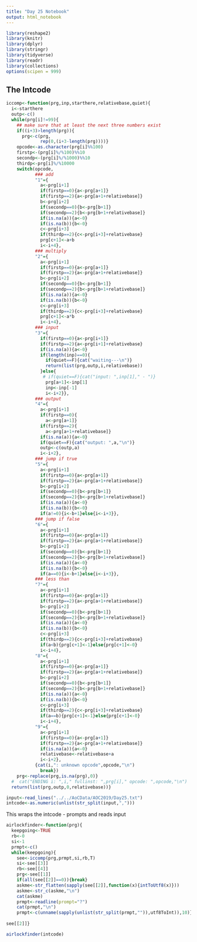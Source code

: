 ```yaml
---
title: "Day 25 Notebook"
output: html_notebook
---
```


```r
library(reshape2)
library(knitr)
library(dplyr)
library(stringr)
library(tidyverse)
library(readr)
library(collections)
options(scipen = 999)
```

## The Intcode

```r
iccomp<-function(prg,inp,starthere,relativebase,quiet){
  i<-starthere
  outp<-c()
  while(prg[i]!=99){
    ## make sure that at least the next three numbers exist
    if((i+3)>length(prg)){
      prg<-c(prg,
             rep(0,(i+3-length(prg))))}
    opcode<-as.character(prg[i]%%100)
    firstp<-(prg[i]%/%100)%%10
    secondp<-(prg[i]%/%1000)%%10
    thirdp<-prg[i]%/%10000
    switch(opcode,
           ### add
           "1"={
             a<-prg[i+1]
             if(firstp==0){a<-prg[a+1]}
             if(firstp==2){a<-prg[a+1+relativebase]}
             b<-prg[i+2]
             if(secondp==0){b<-prg[b+1]}
             if(secondp==2){b<-prg[b+1+relativebase]}
             if(is.na(a)){a<-0}
             if(is.na(b)){b<-0}
             c<-prg[i+3]
             if(thirdp==2){c<-prg[i+3]+relativebase}
             prg[c+1]<-a+b
             i<-i+4},
           ### multiply
           "2"={
             a<-prg[i+1]
             if(firstp==0){a<-prg[a+1]}
             if(firstp==2){a<-prg[a+1+relativebase]}
             b<-prg[i+2]
             if(secondp==0){b<-prg[b+1]}
             if(secondp==2){b<-prg[b+1+relativebase]}
             if(is.na(a)){a<-0}
             if(is.na(b)){b<-0}
             c<-prg[i+3]
             if(thirdp==2){c<-prg[i+3]+relativebase}
             prg[c+1]<-a*b
             i<-i+4},
           ### input
           "3"={
             if(firstp==0){a<-prg[i+1]}
             if(firstp==2){a<-prg[i+1]+relativebase}
             if(is.na(a)){a<-0}
             if(length(inp)==0){
               if(quiet==F){cat("waiting---\n")}
               return(list(prg,outp,i,relativebase))
             }else{
              # if(quiet==F){cat("input: ",inp[1]," - ")}
               prg[a+1]<-inp[1]
               inp<-inp[-1]
               i<-i+2}},
           ### output
           "4"={
             a<-prg[i+1]
             if(firstp==0){
               a<-prg[a+1]}
             if(firstp==2){
               a<-prg[a+1+relativebase]}
             if(is.na(a)){a<-0}
             if(quiet==F){cat("output: ",a,"\n")}
             outp<-c(outp,a)
             i<-i+2},
           ### jump if true
           "5"={
             a<-prg[i+1]
             if(firstp==0){a<-prg[a+1]}
             if(firstp==2){a<-prg[a+1+relativebase]}
             b<-prg[i+2]
             if(secondp==0){b<-prg[b+1]}
             if(secondp==2){b<-prg[b+1+relativebase]}
             if(is.na(a)){a<-0}
             if(is.na(b)){b<-0}
             if(a!=0){i<-b+1}else{i<-i+3}},
           ### jump if false
           "6"={
             a<-prg[i+1]
             if(firstp==0){a<-prg[a+1]}
             if(firstp==2){a<-prg[a+1+relativebase]}
             b<-prg[i+2]
             if(secondp==0){b<-prg[b+1]}
             if(secondp==2){b<-prg[b+1+relativebase]}
             if(is.na(a)){a<-0}
             if(is.na(b)){b<-0}
             if(a==0){i<-b+1}else{i<-i+3}},
           ### less than
           "7"={
             a<-prg[i+1]
             if(firstp==0){a<-prg[a+1]}
             if(firstp==2){a<-prg[a+1+relativebase]}
             b<-prg[i+2]
             if(secondp==0){b<-prg[b+1]}
             if(secondp==2){b<-prg[b+1+relativebase]}
             if(is.na(a)){a<-0}
             if(is.na(b)){b<-0}
             c<-prg[i+3]
             if(thirdp==2){c<-prg[i+3]+relativebase}
             if(a<b){prg[c+1]<-1}else{prg[c+1]<-0}
             i<-i+4},
           "8"={
             a<-prg[i+1]
             if(firstp==0){a<-prg[a+1]}
             if(firstp==2){a<-prg[a+1+relativebase]}
             b<-prg[i+2]
             if(secondp==0){b<-prg[b+1]}
             if(secondp==2){b<-prg[b+1+relativebase]}
             if(is.na(a)){a<-0}
             if(is.na(b)){b<-0}
             c<-prg[i+3]
             if(thirdp==2){c<-prg[i+3]+relativebase}
             if(a==b){prg[c+1]<-1}else{prg[c+1]<-0}
             i<-i+4},
           "9"={
             a<-prg[i+1]
             if(firstp==0){a<-prg[a+1]}
             if(firstp==2){a<-prg[a+1+relativebase]}
             if(is.na(a)){a<-0}
             relativebase<-relativebase+a
             i<-i+2},
           {cat(i,": unknown opcode",opcode,"\n")
             break})
    prg<-replace(prg,is.na(prg),0)}
  #  cat("ENDING i: ",i," fullinst: ",prg[i]," opcode: ",opcode,"\n")
  return(list(prg,outp,0,relativebase))}
```


```r
input<-read_lines("../../AoCData/AOC2019/Day25.txt")
intcode<-as.numeric(unlist(str_split(input,",")))
```


This wraps the intcode - prompts and reads input 

```r
airlockfinder<-function(prg){
  keepgoing<-TRUE
  rb<-0
  si<-1
  prmpt<-c()
  while(keepgoing){
    see<-iccomp(prg,prmpt,si,rb,T)
    si<-see[[3]]
    rb<-see[[4]]
    prg<-see[[1]]
    if(all(see[[2]]==0)){break}
    askme<-str_flatten(sapply(see[[2]],function(x){intToUtf8(x)}))
    askme<-str_c(askme,"\n")
    cat(askme)
    prmpt<-readline(prompt="?")
    cat(prmpt,"\n")
    prmpt<-c(unname(sapply(unlist(str_split(prmpt,"")),utf8ToInt)),10)}
  
see[[2]]}
```

```r
airlockfinder(intcode)
```

